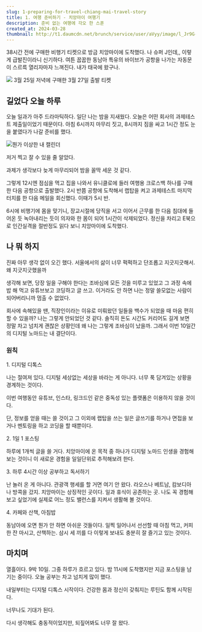 ```yaml
---
slug: 1-preparing-for-travel-chiang-mai-travel-story
title: 1. 여행 준비하기 - 치앙마이 여행기
description: 준비 없는 여행에 각오 한 스푼
created_at: 2024-03-28
thumbnail: http://t1.daumcdn.net/brunch/service/user/aVyy/image/l_Jr9G--GLr65nVex-2ote7QP6A.jpeg
---
```


38시간 전에 구매한 비행기 티켓으로 방금 치앙마이에 도착했다. 나 슈퍼 J인데,, 이렇게 급발진이라니 신기하다. 여튼 꿉꿉한 동남아 특유의
바이브가 공항을 나가는 자동문이 스르륵 열리자마자 느껴진다. 내가 태국에 왔구나.

![](http://t1.daumcdn.net/brunch/service/user/aVyy/image/LPPOvrR6Kw6d8_SY_KkAgaIzo1Q.jpg)
3월 25일 저녁에 구매한 3월 27일 출발 티켓

## **길었다 오늘 하루**

오늘 일과가 아주 드라마틱하다. 일단 나는 밤을 지새웠다. 오늘은 어떤 회사의 과제테스트 제출일이었기 때문이다. 아침 6시까지 마무리 짓고,
8시까지 짐을 싸고 1시간 정도 눈을 붙였다가 나갈 준비를 했다.

![](http://t1.daumcdn.net/brunch/service/user/aVyy/image/Lah7sYKtU-dcJ_O-XmVBUWhhpzY.jpg)뭔가 이상한 내 캘린더

저거 찍고 잘 수 있을 줄 알았다.

과제가 생각보다 늦게 마무리되어 밤을 꼴딱 세운 것 같다.

그렇게 12시엔 점심을 먹고 집을 나와서 유니클로에 들러 여행용 크로스백 하나를 구매한 다음 공항으로 출발했다. 2시 반쯤 공항에 도착해서
랩탑을 켜고 과제테스트 마지막 터치를 한 다음 메일을 회신했다. 이때가 5시 반.

6시에 비행기에 몸을 맞기니, 장교시절에 당직을 서고 이어서 근무를 한 다음 침대에 들어온 듯 녹아내리는 듯이 의자와 한 몸이 되어 1시간이
삭제되었다. 정신을 차리고 E북으로 인간실격을 절반정도 읽다 보니 치앙마이에 도착했다.

## **나 뭐 하지**

진짜 아무 생각 없이 오긴 했다. 서울에서의 삶이 너무 퍽퍽하고 단조롭고 지긋지긋해서. 왜 지긋지긋했을까

생각해 보면, 당장 일을 구해야 한다는 조바심에 모든 것을 미루고 있었고 그 과정 속에 밥 해 먹고 유튜브보고 코딩하고 글 쓰고. 이거라도
안 하면 나는 정말 쓸모없는 사람이 되어버리니까 멈출 수 없었다.

회사에 속해있을 땐, 직장인이라는 이유로 미뤄왔던 일들을 백수가 되었을 때 마음 편히 할 수 있을까? 나는 그렇게 안되었던 것 같다. 솔직히
돈도 시간도 커리어도 길게 보면 정말 차고 넘치게 괜찮은 상황인데 왜 나는 그렇게 조바심이 났을까. 그래서 이번 10일간의 디지털 노마드는
내 결단이다.

### **원칙**

1\. 디지털 디톡스

나는 절여져 있다. 디지털 세상없는 세상을 바라는 게 아니다. 너무 푹 담겨있는 상황을 경계하는 것이다.

이번 여행동안 유튜브, 인스타, 링크드인 같은 중독성 있는 플랫폼은 이용하지 않을 것이다.

단, 정보를 얻을 때는 쓸 것이고 그 이외에 랩탑을 쓰는 일은 글쓰기를 하거나 면접을 보거나 멘토링을 하고 코딩을 할 때뿐이다.

2\. 1일 1 포스팅

하루에 1개씩 글을 쓸 거다. 치앙마이에 온 목적 중 하나가 디지털 노마드 인생을 경험해 보는 것이니 이 새로운 경험을 일일단위로 추적해보려
한다.

3\. 하루 4시간 이상 공부하고 독서하기

난 놀러 온 게 아니다. 관광객 행세를 할 거면 여기 안 왔다. 라오스나 베트남, 캄보디아나 방콕을 갔지. 치앙마이는 상징적인 곳이다. 일과
휴식이 공존하는 곳. 나도 꼭 경험해보고 싶었기에 실제로 어느 정도 밸런스를 지켜서 생활해 볼 것이다.

4\. 카페와 산책, 아침밥

동남아에 오면 뭔가 안 하면 아쉬운 것들이다. 일찍 일어나서 선선할 때 아침 먹고, 커피 한 잔 마시고, 산책하는. 삼시 세 끼를 다 이렇게
보내도 충분히 잘 즐기고 있는 것이다.

## **마치며**

열흘이다. 9박 10일. 그중 하루가 흐르고 있다. 밤 11시에 도착했지만 지금 포스팅을 남기는 중이다. 오늘 공부는 차고 넘치게 많이
했다.

내일부터는 디지털 디톡스 시작이다. 건강한 몸과 정신이 갖춰지는 루틴도 함께 시작된다.

너무나도 기대가 된다.

다시 생각해도 충동적이었지만, 되짚어봐도 너무 잘 왔다.

